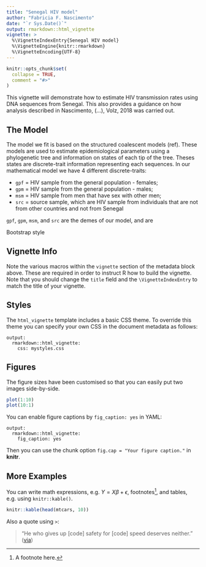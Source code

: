 ```yaml
---
title: "Senegal HIV model"
author: "Fabricia F. Nascimento"
date: "`r Sys.Date()`"
output: rmarkdown::html_vignette
vignette: >
  %\VignetteIndexEntry{Senegal HIV model}
  %\VignetteEngine{knitr::rmarkdown}
  %\VignetteEncoding{UTF-8}
---
```


```r
knitr::opts_chunk$set(
  collapse = TRUE,
  comment = "#>"
)
```

This vignette will demonstrate how to estimate HIV transmission rates using DNA sequences from Senegal. This also provides a guidance on how analysis described in Nascimento, (...), Volz, 2018 was carried out.

## The Model
The model we fit is based on the structured coalescent models (ref). These models are used to estimate epidemiological parameters using a phylogenetic tree and information on states of each tip of the tree. Theses states are discrete-trait information representing each sequences. In our mathematical model we have 4 different discrete-traits:

* `gpf` = HIV sample from the general population - females;
* `gpm` = HIV sample from the general population - males;
* `msm` = HIV sample from men that have sex with other men;
* `src` = source sample, which are HIV sample from individuals that are not from other countries and not from Senegal 

`gpf`, `gpm`, `msm`, and `src` are the demes of our model, and are 

Bootstrap style

## Vignette Info

Note the various macros within the `vignette` section of the metadata block above. These are required in order to instruct R how to build the vignette. Note that you should change the `title` field and the `\VignetteIndexEntry` to match the title of your vignette.

## Styles

The `html_vignette` template includes a basic CSS theme. To override this theme you can specify your own CSS in the document metadata as follows:

    output: 
      rmarkdown::html_vignette:
        css: mystyles.css

## Figures

The figure sizes have been customised so that you can easily put two images side-by-side. 

```r
plot(1:10)
plot(10:1)
```

You can enable figure captions by `fig_caption: yes` in YAML:

    output:
      rmarkdown::html_vignette:
        fig_caption: yes

Then you can use the chunk option `fig.cap = "Your figure caption."` in **knitr**.

## More Examples

You can write math expressions, e.g. $Y = X\beta + \epsilon$, footnotes^[A footnote here.], and tables, e.g. using `knitr::kable()`.

```r
knitr::kable(head(mtcars, 10))
```

Also a quote using `>`:

> "He who gives up [code] safety for [code] speed deserves neither."
([via](https://twitter.com/hadleywickham/status/504368538874703872))
